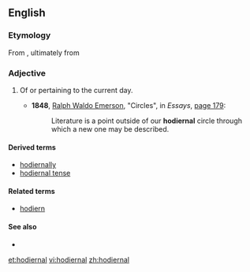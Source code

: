 ==English==

===Etymology===

From {{suffix|hodiern|al}}, ultimately from {{etyl|la}} {{term|lang=la|hodiernus}}

===Adjective===
{{infl|en|adjective}}

# {{rare}} Of or pertaining to the current day.
#*'''1848''', [[w:Ralph Waldo Emerson|Ralph Waldo Emerson]], "Circles", in ''Essays'', [http://books.google.com/books?id=1CQEAAAAQAAJ&pg=PA179 page 179]:
#*: Literature is a point outside of our '''hodiernal''' circle through which a new one may be described.

====Derived terms====
*[[hodiernally]]
*[[hodiernal tense]]

====Related terms====
*[[hodiern]]

====See also====
*{{pedialite|Hodiernal tense}}

[[et:hodiernal]]
[[vi:hodiernal]]
[[zh:hodiernal]]